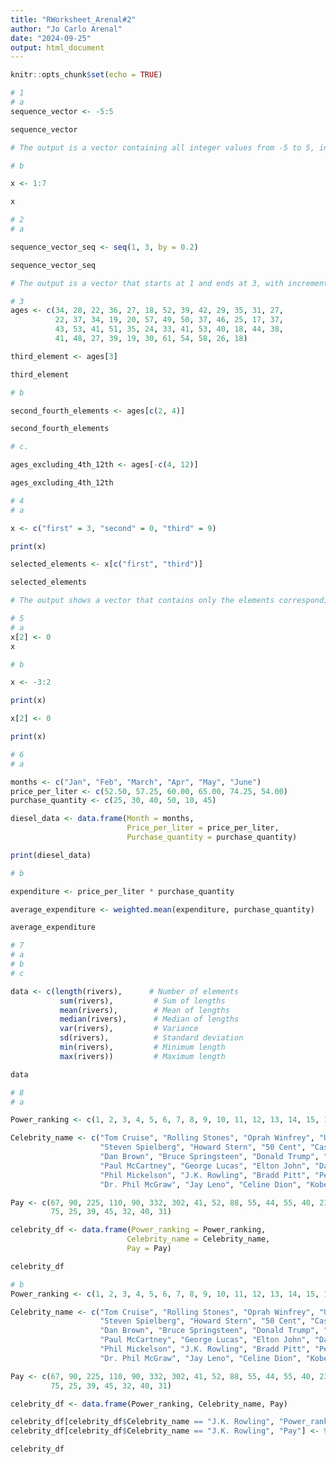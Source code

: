 ```yaml
---
title: "RWorksheet_Arenal#2"
author: "Jo Carlo Arenal"
date: "2024-09-25"
output: html_document
---
```


```r
knitr::opts_chunk$set(echo = TRUE)
```

```r
# 1
# a
sequence_vector <- -5:5

sequence_vector

# The output is a vector containing all integer values from -5 to 5, inclusive. The : operator generates a sequence of numbers, starting from the left operand (-5) and ending at the right operand (5), increasing by 1.

# b

x <- 1:7

x

# 2
# a

sequence_vector_seq <- seq(1, 3, by = 0.2)

sequence_vector_seq

# The output is a vector that starts at 1 and ends at 3, with increments of 0.2. The seq() function generates a sequence of numbers according to the specified parameters. In this case, it includes all values starting from 1 up to and including 3, stepping by 0.2 each time. This results in a total of 11 values: 1.0, 1.2, 1.4, 1.6, 1.8, 2.0, 2.2, 2.4, 2.6, 2.8, and 3.0.

# 3
ages <- c(34, 28, 22, 36, 27, 18, 52, 39, 42, 29, 35, 31, 27,
          22, 37, 34, 19, 20, 57, 49, 50, 37, 46, 25, 17, 37,
          43, 53, 41, 51, 35, 24, 33, 41, 53, 40, 18, 44, 38,
          41, 48, 27, 39, 19, 30, 61, 54, 58, 26, 18)

third_element <- ages[3]

third_element

# b

second_fourth_elements <- ages[c(2, 4)]

second_fourth_elements

# c.

ages_excluding_4th_12th <- ages[-c(4, 12)]

ages_excluding_4th_12th

# 4
# a

x <- c("first" = 3, "second" = 0, "third" = 9)

print(x)

selected_elements <- x[c("first", "third")]

selected_elements

# The output shows a vector that contains only the elements corresponding to the names "first" and "third" from the original vector x. The value for "first" is 3 and the value for "third" is 9. This demonstrates how to access specific elements in a named vector using their names.

# 5
# a
x[2] <- 0
x

# b

x <- -3:2

print(x)

x[2] <- 0

print(x)

# 6
# a

months <- c("Jan", "Feb", "March", "Apr", "May", "June")
price_per_liter <- c(52.50, 57.25, 60.00, 65.00, 74.25, 54.00)
purchase_quantity <- c(25, 30, 40, 50, 10, 45)

diesel_data <- data.frame(Month = months,
                          Price_per_liter = price_per_liter,
                          Purchase_quantity = purchase_quantity)

print(diesel_data)

# b

expenditure <- price_per_liter * purchase_quantity

average_expenditure <- weighted.mean(expenditure, purchase_quantity)

average_expenditure

# 7
# a
# b
# c

data <- c(length(rivers),      # Number of elements
           sum(rivers),         # Sum of lengths
           mean(rivers),        # Mean of lengths
           median(rivers),      # Median of lengths
           var(rivers),         # Variance
           sd(rivers),          # Standard deviation
           min(rivers),         # Minimum length
           max(rivers))         # Maximum length

data

# 8
# a

Power_ranking <- c(1, 2, 3, 4, 5, 6, 7, 8, 9, 10, 11, 12, 13, 14, 15, 16, 17, 18, 19, 20, 21, 22, 23, 24, 25)

Celebrity_name <- c("Tom Cruise", "Rolling Stones", "Oprah Winfrey", "U2", "Tiger Woods", 
                    "Steven Spielberg", "Howard Stern", "50 Cent", "Cast of the Sopranos", 
                    "Dan Brown", "Bruce Springsteen", "Donald Trump", "Muhammad Ali", 
                    "Paul McCartney", "George Lucas", "Elton John", "David Letterman", 
                    "Phil Mickelson", "J.K. Rowling", "Bradd Pitt", "Peter Jackson", 
                    "Dr. Phil McGraw", "Jay Leno", "Celine Dion", "Kobe Bryant")

Pay <- c(67, 90, 225, 110, 90, 332, 302, 41, 52, 88, 55, 44, 55, 40, 233, 34, 40, 47, 
         75, 25, 39, 45, 32, 40, 31)

celebrity_df <- data.frame(Power_ranking = Power_ranking,
                          Celebrity_name = Celebrity_name,
                          Pay = Pay)

celebrity_df

# b
Power_ranking <- c(1, 2, 3, 4, 5, 6, 7, 8, 9, 10, 11, 12, 13, 14, 15, 16, 17, 18, 19, 20, 21, 22, 23, 24, 25)

Celebrity_name <- c("Tom Cruise", "Rolling Stones", "Oprah Winfrey", "U2", "Tiger Woods", 
                    "Steven Spielberg", "Howard Stern", "50 Cent", "Cast of the Sopranos", 
                    "Dan Brown", "Bruce Springsteen", "Donald Trump", "Muhammad Ali", 
                    "Paul McCartney", "George Lucas", "Elton John", "David Letterman", 
                    "Phil Mickelson", "J.K. Rowling", "Bradd Pitt", "Peter Jackson", 
                    "Dr. Phil McGraw", "Jay Leno", "Celine Dion", "Kobe Bryant")

Pay <- c(67, 90, 225, 110, 90, 332, 302, 41, 52, 88, 55, 44, 55, 40, 233, 34, 40, 47, 
         75, 25, 39, 45, 32, 40, 31)

celebrity_df <- data.frame(Power_ranking, Celebrity_name, Pay)

celebrity_df[celebrity_df$Celebrity_name == "J.K. Rowling", "Power_ranking"] <- 15
celebrity_df[celebrity_df$Celebrity_name == "J.K. Rowling", "Pay"] <- 90

celebrity_df

```

